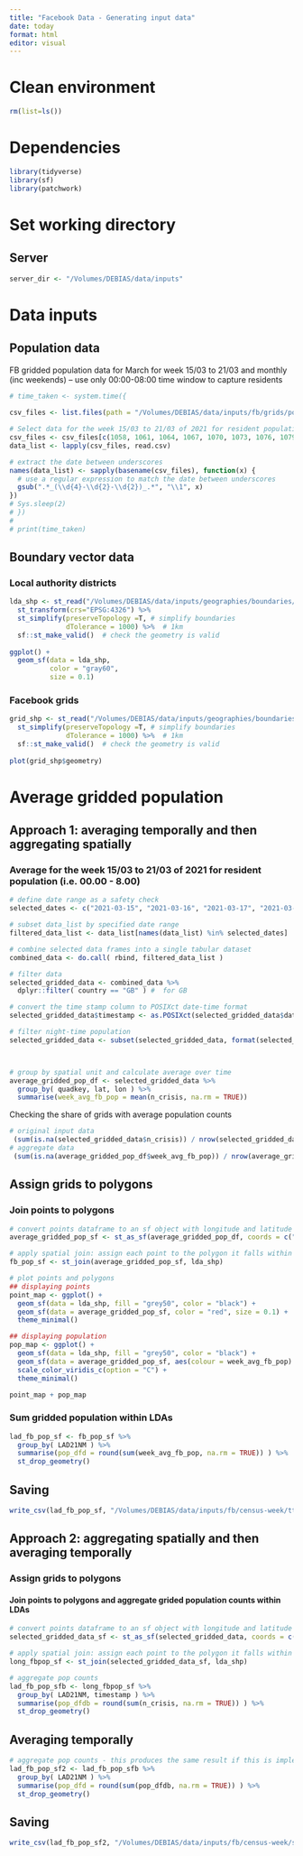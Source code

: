 ```yaml
---
title: "Facebook Data - Generating input data"
date: today
format: html
editor: visual
---
```


# Clean environment
```r
rm(list=ls())
```


# Dependencies
```r
library(tidyverse)
library(sf)
library(patchwork)
```


# Set working directory

## Server
```r
server_dir <- "/Volumes/DEBIAS/data/inputs"
```


# Data inputs

## Population data

FB gridded population data for March for week 15/03 to 21/03 and monthly (inc weekends) – use only 00:00-08:00 time window to capture residents
```r
# time_taken <- system.time({
  
csv_files <- list.files(path = "/Volumes/DEBIAS/data/inputs/fb/grids/populations/mar20-aug21", pattern = "\\.csv$", full.names = TRUE)

# Select data for the week 15/03 to 21/03 of 2021 for resident population (i.e. 00.00 - 8.00)
csv_files <- csv_files[c(1058, 1061, 1064, 1067, 1070, 1073, 1076, 1079, 1082)]
data_list <- lapply(csv_files, read.csv)

# extract the date between underscores
names(data_list) <- sapply(basename(csv_files), function(x) {
  # use a regular expression to match the date between underscores
  gsub(".*_(\\d{4}-\\d{2}-\\d{2})_.*", "\\1", x)
})
# Sys.sleep(2)  
# })
# 
# print(time_taken)
```
## Boundary vector data

### Local authority districts

```r
lda_shp <- st_read("/Volumes/DEBIAS/data/inputs/geographies/boundaries/LAD_Dec_2021_GB_BFC_2022.gpkg") %>% 
  st_transform(crs="EPSG:4326") %>% 
  st_simplify(preserveTopology =T, # simplify boundaries
              dTolerance = 1000) %>%  # 1km
  sf::st_make_valid()  # check the geometry is valid
  
ggplot() + 
  geom_sf(data = lda_shp,
          color = "gray60", 
          size = 0.1)
```

### Facebook grids
```r
grid_shp <- st_read("/Volumes/DEBIAS/data/inputs/geographies/boundaries/fb-grids/gridded_uk_shp.shp") %>% 
  st_simplify(preserveTopology =T, # simplify boundaries
              dTolerance = 1000) %>%  # 1km
  sf::st_make_valid()  # check the geometry is valid
  
plot(grid_shp$geometry)

```
# Average gridded population

## Approach 1: averaging temporally and then aggregating spatially

### Average for the week 15/03 to 21/03 of 2021 for resident population (i.e. 00.00 - 8.00)
```r
# define date range as a safety check
selected_dates <- c("2021-03-15", "2021-03-16", "2021-03-17", "2021-03-18", "2021-03-19", "2021-03-20", "2021-03-21") 

# subset data_list by specified date range
filtered_data_list <- data_list[names(data_list) %in% selected_dates]

# combine selected data frames into a single tabular dataset
combined_data <- do.call( rbind, filtered_data_list )

# filter data
selected_gridded_data <- combined_data %>% 
  dplyr::filter( country == "GB" ) #  for GB

# convert the time stamp column to POSIXct date-time format
selected_gridded_data$timestamp <- as.POSIXct(selected_gridded_data$date_time, format = "%Y-%m-%d %H:%M")

# filter night-time population
selected_gridded_data <- subset(selected_gridded_data, format(selected_gridded_data$timestamp, "%H:%M") == "00:00")



# group by spatial unit and calculate average over time
average_gridded_pop_df <- selected_gridded_data %>%
  group_by( quadkey, lat, lon ) %>%
  summarise(week_avg_fb_pop = mean(n_crisis, na.rm = TRUE))

```
Checking the share of grids with average population counts
```r
# original input data
 (sum(is.na(selected_gridded_data$n_crisis)) / nrow(selected_gridded_data)) * 100
# aggregate data
 (sum(is.na(average_gridded_pop_df$week_avg_fb_pop)) / nrow(average_gridded_pop_df)) * 100
```


## Assign grids to polygons

### Join points to polygons
```r
# convert points dataframe to an sf object with longitude and latitude as geometry
average_gridded_pop_sf <- st_as_sf(average_gridded_pop_df, coords = c("lon", "lat"), crs = 4326)  # WGS84 CRS

# apply spatial join: assign each point to the polygon it falls within
fb_pop_sf <- st_join(average_gridded_pop_sf, lda_shp)

# plot points and polygons
## displaying points
point_map <- ggplot() +
  geom_sf(data = lda_shp, fill = "grey50", color = "black") +
  geom_sf(data = average_gridded_pop_sf, color = "red", size = 0.1) +
  theme_minimal()

## displaying population
pop_map <- ggplot() +
  geom_sf(data = lda_shp, fill = "grey50", color = "black") +
  geom_sf(data = average_gridded_pop_sf, aes(colour = week_avg_fb_pop) ) +
  scale_color_viridis_c(option = "C") +
  theme_minimal()

point_map + pop_map
```

### Sum gridded population within LDAs
```r
lad_fb_pop_sf <- fb_pop_sf %>%
  group_by( LAD21NM ) %>%
  summarise(pop_dfd = round(sum(week_avg_fb_pop, na.rm = TRUE)) ) %>% 
  st_drop_geometry()
```

## Saving
```r
write_csv(lad_fb_pop_sf, "/Volumes/DEBIAS/data/inputs/fb/census-week/tts/active_population.csv")

```

## Approach 2: aggregating spatially and then averaging temporally

### Assign grids to polygons

#### Join points to polygons and aggregate grided population counts within LDAs
```r
# convert points dataframe to an sf object with longitude and latitude as geometry
selected_gridded_data_sf <- st_as_sf(selected_gridded_data, coords = c("lon", "lat"), crs = 4326)  # WGS84 CRS

# apply spatial join: assign each point to the polygon it falls within
long_fbpop_sf <- st_join(selected_gridded_data_sf, lda_shp)

# aggregate pop counts
lad_fb_pop_sfb <- long_fbpop_sf %>%
  group_by( LAD21NM, timestamp ) %>%
  summarise(pop_dfdb = round(sum(n_crisis, na.rm = TRUE)) ) %>% 
  st_drop_geometry()
```
 
## Averaging temporally

```r
# aggregate pop counts - this produces the same result if this is implemented in the last line above directly
lad_fb_pop_sf2 <- lad_fb_pop_sfb %>%
  group_by( LAD21NM ) %>%
  summarise(pop_dfd = round(sum(pop_dfdb, na.rm = TRUE)) ) %>% 
  st_drop_geometry()
```

## Saving
```r
write_csv(lad_fb_pop_sf2, "/Volumes/DEBIAS/data/inputs/fb/census-week/stt/active_population.csv")

```


